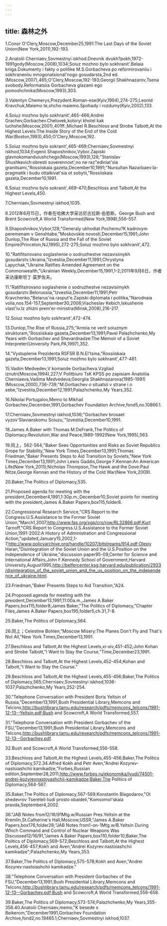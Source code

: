 ```yaml
---
---
---
```

title: 森林之外
---



1.Conor O'Clery,Moscow,December25,1991:The Last Days of the Soviet Union(New York,2011),192-193.

2.Anatolii Cherniaev,Sovmestnyi iskhod.Dnevnik dvukh?pokh,1972-1991gody(Moscow,2008),1034;Soiuz mozhno bylo sokhranit'.Belaia kniga.Dokumenty i fakty o politike M.S.Gorbacheva po reformirovaniiu i sokhraneniiu mnogonatsional'nogo gosudarsta,2nd ed.(Moscow,2007),465;O'Clery,Moscow,192-193;Georgii Shakhnazarov,Tsena svobody.Reformatsiia Gorbacheva glazami ego pomoshchnika(Moscow,1993),303.

3.Valentyn Chemerys,Prezydent.Roman-ese(Kyiv,1994),274-275;Leonid Kravchuk,Maiemo te,shcho maiemo.Spohady i rozdumy(Kyiv,2002),133.

4.Soiuz mozhno bylo sokhranit',465-466;Andrei Grachev,Gorbachev.Chelovek,kotoryi khotel kak luchshe(Moscow,2001),401ff.;Michael R.Beschloss and Strobe Talbott,At the Highest Levels:The Inside Story of the End of the Cold War(Boston,1993),450;O'Clery,Moscow,192.

5.Soiuz mozhno bylo sokranit',465-469;Cherniaev,Sovmestnyi iskhod,1034;Evgenii Shaposhnikov,Vybor.Zapiski glavnokomanduiushchego(Moscow,1993),128;"Stanislav Shushkevich:obresti suverennost',no ne raz"ediniat'sia granitsami,"Rossiiskaia gazeta,December10,1991;"Nursultan Nazarbaev:Ia-pragmatik i budu ottalkivat'sia ot sobytii,"Rossiiskaia gazeta,December10,1991.

6.Soiuz mozhno bylo sokranit',469-470;Beschloss and Talbott,At the Highest Levels,450.

7.Cherniaev,Sovmestnyi iskhod,1035.

8.2012年6月15日，作者在哈佛大学采访尼古拉斯·伯恩斯。George Bush and Brent Scowcroft,A World Transformed(New York,1998),556-557.

9.Shaposhnikov,Vybor,128;"Generaly ukhodiat.Pochemu?K kadrovym peremenam v Genshtabe,"Moskovskie novosti,December15,1991;John Dunlop,The Rise of Russia and the Fall of the Soviet Empire(Princeton,NJ,1995),272-275;Soiuz mozhno bylo sokhranit',472.

10."Ratifitsirovano soglashenie o sodruzhestve nezavisimykh gosudarstv.Ukraina,"Izvestiia,December11,1991;Chrystyna Lapychak,"Ukraine Ratifies Amended Agreement on the Commonwealth,"Ukrainian Weekly,December15,1991,1-2;2011年9月6日，作者采访康斯坦丁·莫罗佐夫。

11."Ratifitsirovano soglashenie o sodruzhestve nezavisimykh gosudarstv.Belorussiia,"Izvestiia,December11,1991;Petr Kravchenko,"Belarus'na rasput'e.Zapiski diplomata i politika,"Narodnaia volia,nos.154-157,September30,2006;Viacheslav Kebich,Iskushenie vlast'iu.Iz zhizni prem'er-ministra(Minsk,2008),216-217.

12.Soiuz mozhno bylo sokhranit',472-474.

13.Dunlop,The Rise of Russia,275;"Armiia ne verit soiuznym strukturam,"Rossiiskaia gazeta,December13,1991;Pavel Palazhchenko,My Years with Gorbachev and Shevardnadze:The Memoir of a Soviet Interpreter(University Park,PA,1997),352.

14."Vystuplenie Prezidenta RSFSR B.N.El'tsina,"Rossiiskaia gazeta,December13,1991;Soiuz mozhno bylo sokhranit',477-481.

15.Vadim Medvedev,V komande Gorbacheva.Vzgliad iznutri(Moscow,1994),227;V Politbiuro TsK KPSS po zapisiam Anatoliia Cherniaeva,Vadima Medvedeva,Georgiia Shakhnazarova(1985-1991)(Moscow,2000),736-739;"M.Gorbachev o situatsii v strane i o sebe,"Izvestiia,December12,1991;Palazhchenko,My Years,352.

16.Nikolai Portugalov,Memo to Mikhail Gorbachev,December,1991,Gorbachev Foundation Archive,fond5,no.10866.1.

17.Cherniaev,Sovmestnyi iskhod,1036;"Gorbachev brosaet vyzov'Slavianskomu Soiuzu,’"Izvestiia,December10,1991.

18.James A.Baker with Thomas M.DeFrank,The Politics of Diplomacy:Revolution,War and Peace,1989-1992(New York,1995),563.

19.同上，562-564;"Baker Sees Opportunities and Risks as Soviet Republics Grope for Stability,"New York Times,December13,1991;Thomas Friedman,"Baker Presents Steps to Aid Transition by Soviets,"New York Times,December13,1991;John Lewis Gaddis,George F.Kennan:An American Life(New York,2011);Nicholas Thompson,The Hawk and the Dove:Paul Nitze,George Kennan and the History of the Cold War(New York,2009).

20.Baker,The Politics of Diplomacy,535.

21.Proposed agenda for meeting with the president,December4,1991,1:30p.m.;December10,Soviet points for meeting with the president,James A.Baker Papers,box115,folder8.

22.Congressional Research Service,"CRS Report to the Congress:U.S.Assistance to the Former Soviet Union,"March1,2007,http://www.fas.org/sgp/crs/row/RL32866.pdf;Kurt Tarnoff,"CRS Report to Congress.U.S.Assistance to the Former Soviet Union,1991-2002:A History of Administration and Congressional Action,"updated,January15,2002,1-7,http://www.policyarchive.org/handle/10207/bitstreams/914.pdf;Olexiy Haran,"Disintegration of the Soviet Union and the U.S.Position on the Independence of Ukraine,"discussion paper95-09,Center for Science and International Affairs,John F.Kennedy School of Government,Harvard University,August1995,http://belfercenter.ksg.harvard.edu/publication/2933/disintegration_of_the_soviet_union_and_the_us_position_on_the_independence_of_ukraine.html.

23.Friedman,"Baker Presents Steps to Aid Transition,"A24.

24.Proposed agenda for meeting with the president,December13,1991,11:00a.m.,James A.Baker Papers,box115,folder8;James Baker,"The Politics of Diplomacy,"Chapter Files,James A.Baker Papers,box195,folder5,ch.31,7-8.

25.Baker,The Politics of Diplomacy,564.

26.同上；Celestine Bohlen,"Moscow Misery:The Planes Don't Fly and That's Not All,"New York Times,December13,1991.

27.Beschloss and Talbott,At the Highest Levels,xi-xiv,451-452;John Kohan and Strobe Talbott,"I Want to Stay the Course,"Time,December23,1991.

28.Beschloss and Talbott,At the Highest Levels,452-454;Kohan and Talbott,"I Want to Stay the Course."

29.Beschloss and Talbott,At the Highest Levels,455-456;Baker,The Politics of Diplomacy,565;Cherniaev,Sovmestnyi iskhod,1036-1037;Palazhchenko,My Years,252-254.

30."Telephone Conversation with President Boris Yeltsin of Russia,"December13,1991,Bush Presidential Library,Memcons and Telcons,http://bushlibrary.tamu.edu/research/pdfs/memcons_telcons/1991-12-13--Yeltsin.pdf;Bush and Scowcroft,A World Transformed,557.

31."Telephone Conversation with President Gorbachev of the FSU,"December13,1991,Bush Presidential Library,Memcons and Telcons,http://bushlibrary.tamu.edu/research/pdfs/memcons_telcons/1991-12-13--Gorbachev.pdf.

32.Bush and Scowcroft,A World Transformed,556-558.

33.Beschloss and Talbott,At the Highest Levels,455-456;Baker,The Politics of Diplomacy,572.34.Alfred Kokh and Petr Aven,"Andrei Kozyrev-nastoiashchii kamikadze,"Forbes,Russian edition,September28,2011,http://www.forbes.ru/ekonomika/lyudi/74501-andrei-kozyrevnastoyashchii-kamikadze;Baker,The Politics of Diplomacy,564-567.

35.Baker,The Politics of Diplomacy,567-569;Konstantin Blagodarov,"Ot shedevrov Tsereteli liudi prosto obaldeli,"Komsomol'skaia pravda,September4,2002.

36."JAB Notes from12/16/91Mtg.w/Russian Pres.Yeltsin at the Kremlin,St.Catherine's Hall,Moscow,USSR,"James A.Baker Papers,box176,folder28;"JAB Notes from1-on-1Mtg.w/B.Yeltsin During Which Command and Control of Nuclear Weapons Was Discussed12/16/91,"James A.Baker Papers,box110,folder10;Baker,The Politics of Diplomacy,569-572;Beschloss and Talbott,At the Highest Levels,456-457;Kokh and Aven,"Andrei Kozyrev:nastoiashchii kamikadze";Palazhchenko,My Years,353.

37.Baker,The Politics of Diplomacy,575-578;Kokh and Aven,"Andrei Kozyrev:nastoiashchii kamikadze."

38."Telephone Conversation with President Gorbachev of the FSU,"December13,1991,Bush Presidential Library,Memcons and Telcons,http://bushlibrary.tamu.edu/research/pdfs/memcons_telcons/1991-12-13--Gorbachev.pdf;Bush and Scowcroft,A World Transformed,556-658.

39.Baker,The Politics of Diplomacy,573-574;Palazhchenko,My Years,355-356.40.Anatolii Cherniaev,memo,"K besede s Beikerom,"December1991,Gorbachev Foundation Archive,fond2,no.19465.1;Cherniaev,Sovmestnyi iskhod,1037.